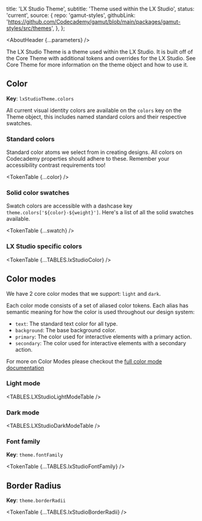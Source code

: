 





  title: 'LX Studio Theme',
  subtitle: 'Theme used within the LX Studio',
  status: 'current',
  source: {
    repo: 'gamut-styles',
    githubLink:
      'https://github.com/Codecademy/gamut/blob/main/packages/gamut-styles/src/themes',
  },
};

<Meta title="Foundations/Theme/LXStudioTheme" />

<AboutHeader {...parameters} />

The LX Studio Theme is a theme used within the LX Studio. It is built off of the Core Theme with additional tokens and overrides for the LX Studio. See <LinkTo id="Forundations/Theme/CoreTheme">Core Theme</LinkTo> for more information on the theme object and how to use it.

## Color

**Key**: `lxStudioTheme.colors`

All current visual identity colors are available on the `colors` key on the Theme object, this includes named standard colors and their respective swatches.

### Standard colors

Standard color atoms we select from in creating designs. All colors on Codecademy properties should adhere to these. Remember your accessibility contrast requirements too!

<TokenTable {...color} />

### Solid color swatches

Swatch colors are accessible with a dashcase key `theme.colors['${color}-${weight}']`. Here's a list of all the solid swatches available.

<TokenTable {...swatch} />

### LX Studio specific colors

<TokenTable {...TABLES.lxStudioColor} />

## Color modes

We have 2 core color modes that we support: `light` and `dark`.

Each color mode consists of a set of aliased color tokens. Each alias has semantic meaning for how the color is used throughout our design system:

- `text`: The standard text color for all type.
- `background`: The base background color.
- `primary`: The color used for interactive elements with a primary action.
- `secondary`: The color used for interactive elements with a secondary action.

For more on Color Modes please checkout the [full color mode documentation](/?path=/docs/foundations-colormode--page)

### Light mode

  <TABLES.LXStudioLightModeTable />

### Dark mode

<TABLES.LXStudioDarkModeTable />

### Font family

**Key**: `theme.fontFamily`

<TokenTable {...TABLES.lxStudioFontFamily} />

## Border Radius

**Key**: `theme.borderRadii`

<TokenTable {...TABLES.lxStudioBorderRadii} />
